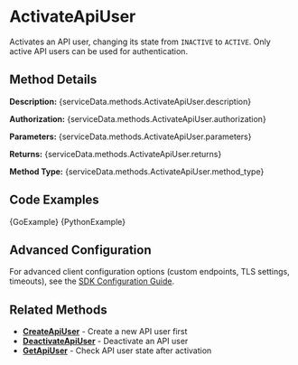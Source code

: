 # ActivateApiUser

Activates an API user, changing its state from `INACTIVE` to `ACTIVE`. Only active API users can be used for authentication.


## Method Details

**Description:** {serviceData.methods.ActivateApiUser.description}

**Authorization:** {serviceData.methods.ActivateApiUser.authorization}

**Parameters:** {serviceData.methods.ActivateApiUser.parameters}

**Returns:** {serviceData.methods.ActivateApiUser.returns}

**Method Type:** {serviceData.methods.ActivateApiUser.method_type}

## Code Examples

<Tabs>
<TabItem value="go" label="Go">

<CodeBlock language="go" title="activate-api-user.go">
{GoExample}
</CodeBlock>

</TabItem>
<TabItem value="python" label="Python">

<CodeBlock language="python" title="activate-api-user.py">
{PythonExample}
</CodeBlock>

</TabItem>
</Tabs>

## Advanced Configuration

For advanced client configuration options (custom endpoints, TLS settings, timeouts), see the [SDK Configuration Guide](../../../../architecture/sdk-configuration).

## Related Methods

- **[CreateApiUser](./create-api-user)** - Create a new API user first
- **[DeactivateApiUser](./deactivate-api-user)** - Deactivate an API user
- **[GetApiUser](./get-api-user)** - Check API user state after activation
